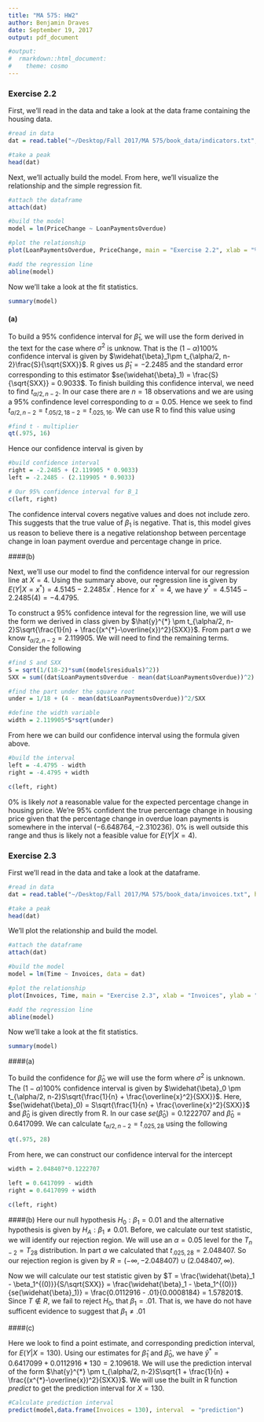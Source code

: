 ```yaml
---
title: "MA 575: HW2"
author: Benjamin Draves
date: September 19, 2017
output: pdf_document

#output:
#  rmarkdown::html_document:
#    theme: cosmo
---
```


### Exercise 2.2 

First, we'll read in the data and take a look at the data frame containing the housing data. 


```r

#read in data
dat = read.table("~/Desktop/Fall 2017/MA 575/book_data/indicators.txt", header = TRUE)

#take a peak
head(dat)

```

Next, we'll actually build the model. From here, we'll visualize the relationship and the simple regression fit. 

```r
#attach the dataframe 
attach(dat)

#build the model 
model = lm(PriceChange ~ LoanPaymentsOverdue)

#plot the relationship
plot(LoanPaymentsOverdue, PriceChange, main = "Exercise 2.2", xlab = "%Loan Pay. Overdue", ylab = "% Change in Price", pch = 1, col = "blue")

#add the regression line 
abline(model)

```

Now we'll take a look at the fit statistics.

```r
summary(model)
```

#### (a)

To build a $95\%$ confidence interval for $\widehat{\beta}_1$, we will use the form derived in the text for the case where $\sigma^2$ is unknow. That is the $(1-\alpha)100\%$ confidence interval is given by $\widehat{\beta}_1\pm t_{\alpha/2, n-2}\frac{S}{\sqrt{SXX}}$. R gives us $\widehat{\beta}_1 = -2.2485$ and the standard error corresponding to this estimator $se(\widehat{\beta}_1) = \frac{S}{\sqrt{SXX}} = 0.9033$. To finish building this confidence interval, we need to find $t_{\alpha/2, n-2}$. In our case there are $n=18$ observations and we are using a $95\%$ confindence level corresponding to $\alpha = 0.05$. Hence we seek to find $t_{\alpha/2, n-2} = t_{.05/2, 18-2} = t_{.025, 16}$. We can use R to find this value using 

```r
#find t - multiplier
qt(.975, 16)
```

Hence our confidence interval is given by 
```r
#build confidence interval
right = -2.2485 + (2.119905 * 0.9033)
left = -2.2485 - (2.119905 * 0.9033)

# Our 95% confidence interval for B_1
c(left, right)

```

The confidence interval covers negative values and does not include zero. This suggests that the true value of $\beta_1$ is negative. That is, this model gives us reason to believe there is a negative relationshop between percentage change in loan payment overdue and percentage change in price.

####(b)

Next, we'll use our model to find the confidence interval for our regression line at $X = 4$. Using the summary above, our regression line is given by $E(Y|X = x^{*}) = 4.5145 -2.2485x^{*}$. Hence for $x^{*} = 4$, we have $y^{*} = 4.5145 -2.2485(4) =-4.4795$. 

To construct a $95\%$ confidence inteval for the regression line, we will use the form we derived in class given by $\hat{y}^{*} \pm t_{\alpha/2, n-2}S\sqrt{\frac{1}{n} + \frac{(x^{*}-\overline{x})^2}{SXX}}$. From part $a$ we know $t_{\alpha/2, n-2} = 2.119905$. We will need to find the remaining terms. Consider the following 

```r
#find S and SXX
S = sqrt(1/(18-2)*sum((model$residuals)^2))
SXX = sum((dat$LoanPaymentsOverdue - mean(dat$LoanPaymentsOverdue))^2)

#find the part under the square root
under = 1/18 + (4 - mean(dat$LoanPaymentsOverdue))^2/SXX

#define the width variable
width = 2.119905*S*sqrt(under)
```

From here we can build our confidence interval using the formula given above.

```r
#build the interval
left = -4.4795 - width
right = -4.4795 + width

c(left, right)
```

$0\%$ is likely *not* a reasonable value for the expected percentage change in housing price. We're $95\%$ confident the true percentage change in housing price given that the percentage change in overdue loan payments is somewhere in the interval $(-6.648764, -2.310236)$. $0\%$ is well outside  this range and thus is likely not a feasible value for $E(Y|X = 4)$. 

### Exercise 2.3


First we'll read in the data and take a look at the dataframe.
```r
#read in data 
dat = read.table("~/Desktop/Fall 2017/MA 575/book_data/invoices.txt", header = TRUE)

#take a peak 
head(dat)
```

We'll plot the relationship and build the model. 

```r
#attach the dataframe 
attach(dat)

#build the model 
model = lm(Time ~ Invoices, data = dat)

#plot the relationship
plot(Invoices, Time, main = "Exercise 2.3", xlab = "Invoices", ylab = "Processing Time", pch = 1, col = "blue")

#add the regression line 
abline(model)
```

Now we'll take a look at the fit statistics. 

```r
summary(model)
```

####(a)

To build the confidence for $\widehat{\beta}_0$ we will use the form where $\sigma^2$ is unknown. The $(1-\alpha)100\%$ confidence interval is given by $\widehat{\beta}_0 \pm t_{\alpha/2, n-2}S\sqrt{\frac{1}{n} + \frac{\overline{x}^2}{SXX}}$. Here, $se(\widehat{\beta}_0) = S\sqrt{\frac{1}{n} + \frac{\overline{x}^2}{SXX}}$ and $\widehat{\beta}_0$ is given directly from R. In our case $se(\widehat{\beta}_0) = 0.1222707$ and $\widehat{\beta}_0 = 0.6417099$. We can calculate $t_{\alpha/2, n-2} = t_{.025, 28}$ using the following 

```r
qt(.975, 28)
```
 From here, we can construct our confidence interval for the intercept 
 
 
```r
width = 2.048407*0.1222707

left = 0.6417099 - width
right = 0.6417099 + width

c(left, right)
```

####(b)
Here our null hypothesis $H_0: \beta_1 = 0.01$ and the alternative hypothesis is given by $H_A: \beta_1 \neq 0.01$. Before, we calculate our test statistic, we will identify our rejection region. We will use an $\alpha = 0.05$ level for the $T_{n-2} = T_{28}$ distribution. In part $a$ we calculated that $t_{.025, 28} = 2.048407$. So our rejection region is given by $R = (-\infty, -2.048407)\cup(2.048407, \infty)$. 

Now we will calculate our test statistic given by $T = \frac{\widehat{\beta}_1 - \beta_1^{(0)}}{S/\sqrt{SXX}} = \frac{\widehat{\beta}_1 - \beta_1^{(0)}}{se(\widehat{\beta}_1)} = \frac{0.0112916 - .01}{0.0008184} = 1.578201$. Since $T\not\in R$, we fail to reject $H_0$, that $\beta_1 = .01$. That is, we have do not have sufficent evidence to suggest that $\beta_1 \neq .01$

####(c)

Here we look to find a point estimate, and corresponding prediction interval, for $E(Y|X = 130)$. Using our estimates for $\widehat{\beta}_1$ and $\widehat{\beta}_0$, we have $\hat{y}^{*} = 0.6417099 + 0.0112916*130 = 2.109618$. We will use the prediction interval of the form $\hat{y}^{*} \pm t_{\alpha/2, n-2}S\sqrt{1 + \frac{1}{n} + \frac{(x^{*}-\overline{x})^2}{SXX}}$. We will use the built in R function *predict* to get the prediction interval for $X = 130$. 

```r
#Calculate prediction interval
predict(model,data.frame(Invoices = 130), interval  = "prediction")

```


